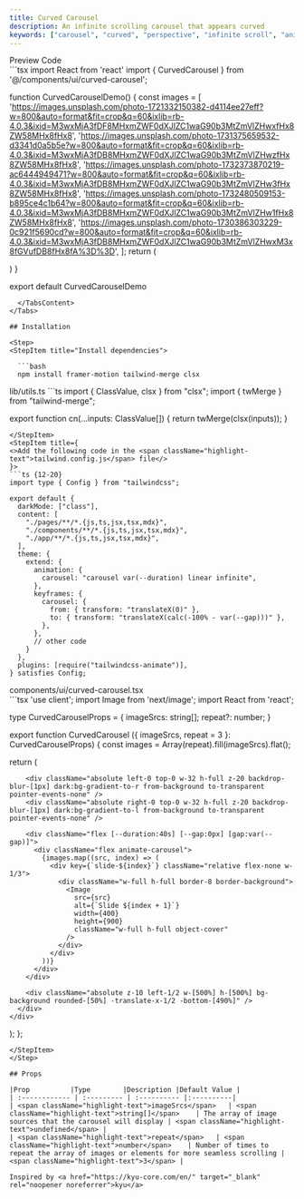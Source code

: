 ```yaml
---
title: Curved Carousel
description: An infinite scrolling carousel that appears curved
keywords: ["carousel", "curved", "perspective", "infinite scroll", "animated", "framer motion", "tailwind"]
---
```


<Tabs defaultValue="preview" className="pt-5 pb-1">
  <TabsList className="">
    <TabsTrigger value="preview">Preview</TabsTrigger>
    <TabsTrigger value="code">Code</TabsTrigger>
  </TabsList>
  <TabsContent value="preview" className="">
  <div className="preview not-prose flex w-full justify-center p-2 sm:p-10 items-center">
    <CurvedCarouselDemo/>
  </div>
  </TabsContent>
  <TabsContent value="code">
```tsx
import React from 'react'
import { CurvedCarousel } from '@/components/ui/curved-carousel';

function CurvedCarouselDemo() {
    const images = [
        'https://images.unsplash.com/photo-1721332150382-d4114ee27eff?w=800&auto=format&fit=crop&q=60&ixlib=rb-4.0.3&ixid=M3wxMjA3fDF8MHxmZWF0dXJlZC1waG90b3MtZmVlZHwxfHx8ZW58MHx8fHx8',
        'https://images.unsplash.com/photo-1731375659532-d3341d0a5b5e?w=800&auto=format&fit=crop&q=60&ixlib=rb-4.0.3&ixid=M3wxMjA3fDB8MHxmZWF0dXJlZC1waG90b3MtZmVlZHwzfHx8ZW58MHx8fHx8',
        'https://images.unsplash.com/photo-1732373870219-ac6444949471?w=800&auto=format&fit=crop&q=60&ixlib=rb-4.0.3&ixid=M3wxMjA3fDB8MHxmZWF0dXJlZC1waG90b3MtZmVlZHw3fHx8ZW58MHx8fHx8',
        'https://images.unsplash.com/photo-1732480509153-b895ce4c1b64?w=800&auto=format&fit=crop&q=60&ixlib=rb-4.0.3&ixid=M3wxMjA3fDB8MHxmZWF0dXJlZC1waG90b3MtZmVlZHw1fHx8ZW58MHx8fHx8',
        'https://images.unsplash.com/photo-1730386303229-0c921f5690cd?w=800&auto=format&fit=crop&q=60&ixlib=rb-4.0.3&ixid=M3wxMjA3fDB8MHxmZWF0dXJlZC1waG90b3MtZmVlZHwxM3x8fGVufDB8fHx8fA%3D%3D',
    ];
    return (
        <div>
            <CurvedCarousel imageSrcs={images} repeat={3}/>
        </div>
    )
}

export default CurvedCarouselDemo
```
  </TabsContent>
</Tabs>

## Installation

<Step>
<StepItem title="Install dependencies">

  ```bash
  npm install framer-motion tailwind-merge clsx
  ```

</StepItem>
<StepItem title="Add util file">
  lib/utils.ts
  ```ts
  import { ClassValue, clsx } from "clsx";
  import { twMerge } from "tailwind-merge";

  export function cn(...inputs: ClassValue[]) {
    return twMerge(clsx(inputs));
  }
  ```
</StepItem>
<StepItem title={
  <>Add the following code in the <span className="highlight-text">tailwind.config.js</span> file</>
}>
  ```ts {12-20}
  import type { Config } from "tailwindcss";

  export default {
    darkMode: ["class"],
    content: [
      "./pages/**/*.{js,ts,jsx,tsx,mdx}",
      "./components/**/*.{js,ts,jsx,tsx,mdx}",
      "./app/**/*.{js,ts,jsx,tsx,mdx}",
    ],
    theme: {
      extend: {
        animation: {
          carousel: "carousel var(--duration) linear infinite",
        },
        keyframes: {
          carousel: {
            from: { transform: "translateX(0)" },
            to: { transform: "translateX(calc(-100% - var(--gap)))" },
          },
        },
        // other code
      }
    },
    plugins: [require("tailwindcss-animate")],
  } satisfies Config;
  ```
</StepItem>
<StepItem title="Copy the source code">
<div className="highlight-text w-fit">components/ui/curved-carousel.tsx</div>
```tsx
'use client';
import Image from 'next/image';
import React from 'react';

type CurvedCarouselProps = {
  imageSrcs: string[];
  repeat?: number;
}

export function CurvedCarousel ({ 
    imageSrcs, 
    repeat = 3 
}: CurvedCarouselProps) {
  const images = Array(repeat).fill(imageSrcs).flat();

  return (
    <div className="w-full h-full flex justify-center items-center bg-background">
      <div className="relative w-full h-full overflow-hidden">
        <div className="absolute z-10 left-1/2 w-[500%] h-[500%] bg-background rounded-[50%] -translate-x-1/2 -top-[490%]" />
        
        <div className="absolute left-0 top-0 w-32 h-full z-20 backdrop-blur-[1px] dark:bg-gradient-to-r from-background to-transparent pointer-events-none" />
        <div className="absolute right-0 top-0 w-32 h-full z-20 backdrop-blur-[1px] dark:bg-gradient-to-l from-background to-transparent pointer-events-none" />
        
        <div className="flex [--duration:40s] [--gap:0px] [gap:var(--gap)]">
          <div className="flex animate-carousel">
            {images.map((src, index) => (
              <div key={`slide-${index}`} className="relative flex-none w-1/3">
                <div className="w-full h-full border-8 border-background">
                  <Image
                    src={src}
                    alt={`Slide ${index + 1}`}
                    width={400}
                    height={900}
                    className="w-full h-full object-cover"
                  />
                </div>
              </div>
            ))}
          </div>
        </div>
        
        <div className="absolute z-10 left-1/2 w-[500%] h-[500%] bg-background rounded-[50%] -translate-x-1/2 -bottom-[490%]" />
      </div>
    </div>
  );
};
```
</StepItem>
</Step>

## Props

|Prop          |Type        |Description |Default Value |
| :------------ | :--------- | :---------- |:----------|
| <span className="highlight-text">imageSrcs</span>   | <span className="highlight-text">string[]</span>    | The array of image sources that the carousel will display | <span className="highlight-text">undefined</span> |
| <span className="highlight-text">repeat</span>   | <span className="highlight-text">number</span>    | Number of times to repeat the array of images or elements for more seamless scrolling | <span className="highlight-text">3</span> |

Inspired by <a href="https://kyu-core.com/en/" target="_blank" rel="noopener noreferrer">kyu</a>